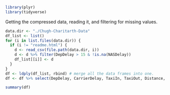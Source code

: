 ```r
library(plyr)
library(tidyverse)
```

Getting the compressed data, reading it, and filtering for missing values.

```r
data.dir <- "./Chugh-Charitarth-Data"
df_list <- list()
for (i in list.files(data.dir)) {
  if (i != "readme.html") {
    d <- read_csv(file.path(data.dir, i))
    d <- d %>% filter(DepDelay > 15 & !is.na(NASDelay))
    df_list[[i]] <- d
  }
}
df <- ldply(df_list, rbind) # merge all the data frames into one.
df <- df %>% select(DepDelay, CarrierDelay, TaxiIn, TaxiOut, Distance, WeatherDelay, NASDelay, SecurityDelay, LateAircraftDelay)
```

```r
summary(df)
```
